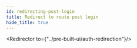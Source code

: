 ```yaml
---
id: redirecting-post-login
title: Redirect to route post login
hide_title: true
---
```


<!-- COPY DOCS -->
<!-- ./thirdpartyemailpassword/common-customizations/redirecting-post-login.mdx -->


<Redirector to={"../pre-built-ui/auth-redirection"}/>
